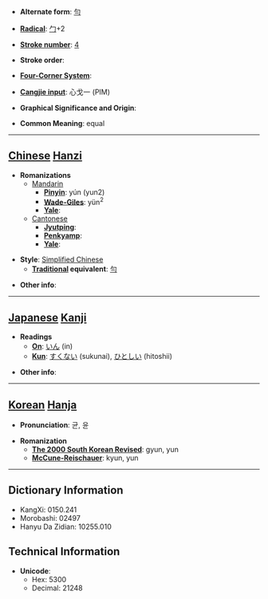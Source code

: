 * '''Alternate form''': [[勻]]

* '''[[Wiktionary:Chinese radical index| Radical]]''': [[Wiktionary:Chinese radical index 勹|勹]]+2

* '''[[Wiktionary:Chinese total strokes index|Stroke number]]''': [[Wiktionary:Chinese total strokes index 4|4]]

* '''Stroke order''': 

* '''[[Wiktionary:Chinese four corner index|Four-Corner System]]''': 

* '''[[Wiktionary:Chinese Cangjie index|Cangjie input]]''': 心戈一 (PIM)

* '''Graphical Significance and Origin''': 

* '''Common Meaning''': equal

----

== [[Chinese]] [[Hanzi]] ==

* '''Romanizations'''
** [[Mandarin]]
*** '''[[Pinyin]]''': yún (yun2)
*** '''[[Wade-Giles]]''': yün<sup>2</sup>
*** '''[[Yale]]''': 
**[[Cantonese]]
***'''[[Jyutping]]''':
***'''[[Penkyamp]]''': 
***'''[[Yale]]''': 

* '''Style''': [[Simplified Chinese]] 
** '''[[Traditional Chinese|Traditional]] equivalent''': [[勻]]

* '''Other info''': 

----

== [[Japanese]] [[Kanji]] ==

* '''Readings'''
** '''[[On]]''': [[いん]] (in)
** '''[[Kun]]''': [[すくない]] (sukunai), [[ひとしい]] (hitoshii)

* '''Other info''':  

----

== [[Korean]] [[Hanja]] ==

* '''Pronunciation''': 균, 윤

* '''Romanization'''
** '''[[The 2000 South Korean Revised Romanization|The 2000 South Korean Revised]]''': gyun, yun
** '''[[McCune-Reischauer]]''': kyun, yun

----

== Dictionary Information ==

* KangXi: 0150.241
* Morobashi: 02497
* Hanyu Da Zidian: 10255.010

== Technical Information ==

* '''Unicode''':
** Hex: 5300
** Decimal: 21248